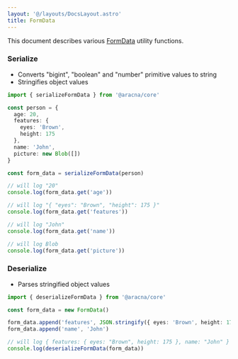 ```yaml
---
layout: '@/layouts/DocsLayout.astro'
title: FormData
---
```


This document describes various [FormData](https://developer.mozilla.org/en-US/docs/Web/API/FormData) utility functions.

### Serialize

- Converts "bigint", "boolean" and "number" primitive values to string
- Stringifies object values

```ts
import { serializeFormData } from '@aracna/core'

const person = {
  age: 20,
  features: {
    eyes: 'Brown',
    height: 175
  },
  name: 'John',
  picture: new Blob([])
}

const form_data = serializeFormData(person)

// will log "20"
console.log(form_data.get('age'))

// will log "{ "eyes": "Brown", "height": 175 }"
console.log(form_data.get('features'))

// will log "John"
console.log(form_data.get('name'))

// will log Blob
console.log(form_data.get('picture'))
```

### Deserialize

- Parses stringified object values

```ts
import { deserializeFormData } from '@aracna/core'

const form_data = new FormData()

form_data.append('features', JSON.stringify({ eyes: 'Brown', height: 175 }))
form_data.append('name', 'John')

// will log { features: { eyes: "Brown", height: 175 }, name: "John" }
console.log(deserializeFormData(form_data))
```
